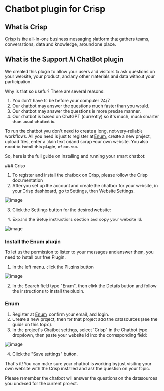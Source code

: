 
# Chatbot plugin for Crisp

## What is Crisp

[Crisp](https://crisp.chat) is the all-in-one business messaging platform that gathers teams, conversations, data and knowledge, around one place.

## What is the Support AI ChatBot plugin

We created this plugin to allow your users and visitors to ask questions on your website, your product, and any other materials and data without your participation.

Why is that so useful? There are several reasons:

1. You don't have to be before your computer 24/7
2. Our chatbot may answer the questions much faster than you would.
3. Our chatbot may answer the questions in more precise manner.
4. Our chatbot is based on ChatGPT (currently) so it's much, much smarter than usual chatbot is.

To run the chatbot you don't need to create a long, not-very-reliable workflows. All you need is just to register at [Enum](https://enumhq.com), create a new project, upload files, enter a plain text or/and scrap your own website. You also need to install this plugin, of course.

So, here is the full guide on installing and running your smart chatbot:

<Steps>
### Crisp
  
  1. To register and install the chatbox on Crisp, please follow the Crisp documentation
  2. After you set up the account and create the chatbox for your website, in your Crisp dashboard, go to Settings, then Website Settings.
  
![image](https://github.com/StubbornDeer/enum-docs-nextra/assets/91156314/7da9ac55-bace-480b-b95b-8b47268fd955)

  
  3. Click the Settings button for the desired website:
  
  4. Expand the Setup instructions section and copy your website Id.
  
  ![image](https://github.com/StubbornDeer/enum-docs-nextra/assets/91156314/3cb07e99-e15e-4488-bae1-5d195303d296)

  
### Install the Enum plugin
  
  To let us the permission to listen to your messages and answer them, you need to install our free Plugin.
  1. In the left menu, click the Plugins button:
  
  ![image](https://github.com/StubbornDeer/enum-docs-nextra/assets/91156314/a55746eb-c153-4107-83e0-bb6d782d0be9)


2. In the Search field type "Enum", then click the Details button and follow the instructions to install the plugin.
  
### Enum
  
1. Register at [Enum](https://enumhq.com), confirm your email, and login. 
2. Create a new project, then for that project add the datasources (see the guide on this topic).
  3. In the project's Chatbot settings, select "Crisp" in the Chatbot type dropdown, then paste your website Id into the corresponding field:
  
![image](https://github.com/StubbornDeer/enum-docs-nextra/assets/91156314/4d1b39c7-b0bf-4ea1-8c0d-538699e288b2)
  
  4. Click the "Save settings" button.
  
  That's it! You can make sure your chatbot is working by just visiting your own website with the Crisp installed and ask the question on your topic.
  
  <Callout>
  Please remember the chatbot will answer the questions on the datasources you undexed for the current project. 
  </Callout>
  
</Steps>
